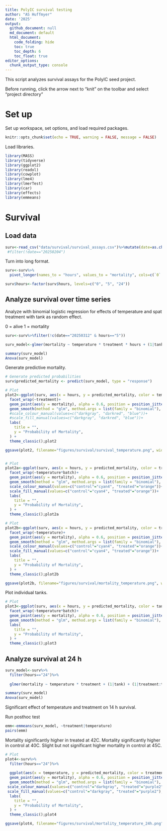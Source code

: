 ```yaml
---
title: PolyIC survival testing
author: "AS Huffmyer"
date: '2025'
output:
  github_document: null
  md_document: default
  html_document:
    code_folding: hide
    toc: true
    toc_depth: 6
    toc_float: true
editor_options: 
  chunk_output_type: console
---
```


This script analyzes survival assays for the PolyIC seed project. 

Before running, click the arrow next to "knit" on the toolbar and select "project directory"


# Set up 

Set up workspace, set options, and load required packages.    
```r
knitr::opts_chunk$set(echo = TRUE, warning = FALSE, message = FALSE)
```

Load libraries. 
```r
library(MASS) 
library(tidyverse)
library(ggplot2)
library(readxl)
library(cowplot)
library(lme4)
library(lmerTest)
library(car)
library(effects)
library(emmeans)
```

# Survival 

## Load data 

```r
surv<-read_csv("data/survival/survival_assays.csv")%>%mutate(date=as.character(date))%>%select(!notes)#%>%
 #filter(!date=="20250204")
```

Turn into long format. 

```r
surv<-surv%>%
  pivot_longer(names_to = "hours", values_to = "mortality", cols=c(`0`:`24`))

surv$hours<-factor(surv$hours, levels=c("0", "5", "24"))
```

## Analyze survival over time series 

Analyze with binomial logistic regression for effects of temperature and spat treatment with tank as random effect. 

0 = alive
1 = mortality 

```r
surv<-surv%>%filter(!c(date=="20250312" & hours=="5"))

surv_model<-glmer(mortality ~ temperature * treatment * hours + (1|tank) + (1|treatment:tank) + (1|batch), family = binomial(link = "logit"), data=surv)

summary(surv_model)
Anova(surv_model)
```

Generate predictive mortality. 

```r
# Generate predicted probabilities
surv$predicted_mortality <- predict(surv_model, type = "response")

# Plot
plot2<-ggplot(surv, aes(x = hours, y = predicted_mortality, color = temperature, fill = temperature, group=temperature)) +
  facet_wrap(~treatment)+
  geom_point(aes(y = mortality), alpha = 0.6, position = position_jitter(height = 0.03)) +
  geom_smooth(method = "glm", method.args = list(family = "binomial"), se = FALSE) +
  #scale_colour_manual(values=c("darkgray", "darkred", "blue"))+
  #scale_fill_manual(values=c("darkgray", "darkred", "blue"))+
  labs(
    title = "",
    y = "Probability of Mortality",
  ) +
  theme_classic();plot2

ggsave(plot2, filename="figures/survival/survival_temperature.png", width=6, height=5)


# Plot
plot2a<-ggplot(surv, aes(x = hours, y = predicted_mortality, color = treatment, fill = treatment, group=treatment)) +
  facet_wrap(~temperature*batch)+
  geom_point(aes(y = mortality), alpha = 0.6, position = position_jitter(height = 0.03)) +
  geom_smooth(method = "glm", method.args = list(family = "binomial"), se = FALSE) +
  scale_colour_manual(values=c("control"="cyan4", "treated"="orange"))+
  scale_fill_manual(values=c("control"="cyan4", "treated"="orange"))+
  labs(
    title = "",
    y = "Probability of Mortality",
  ) +
  theme_classic();plot2a 

# Plot
plot2b<-ggplot(surv, aes(x = hours, y = predicted_mortality, color = treatment, fill = treatment, group=treatment)) +
  facet_wrap(~temperature)+
  geom_point(aes(y = mortality), alpha = 0.6, position = position_jitter(height = 0.03)) +
  geom_smooth(method = "glm", method.args = list(family = "binomial"), se = FALSE) +
  scale_colour_manual(values=c("control"="cyan4", "treated"="orange"))+
  scale_fill_manual(values=c("control"="cyan4", "treated"="orange"))+
  labs(
    title = "",
    y = "Probability of Mortality",
  ) +
  theme_classic();plot2b 

ggsave(plot2b, filename="figures/survival/mortality_temperature.png", width=6, height=5)
```

Plot individual tanks. 

```r
# Plot
plot3<-ggplot(surv, aes(x = hours, y = predicted_mortality, color = tank, fill = tank, group=tank)) +
  facet_wrap(~temperature*batch)+
  geom_point(aes(y = mortality), alpha = 0.6, position = position_jitter(height = 0.03)) +
  geom_smooth(method = "glm", method.args = list(family = "binomial"), se = FALSE) +
  labs(
    title = "",
    y = "Probability of Mortality",
  ) +
  theme_classic();plot3

```

## Analyze survival at 24 h 

```r
surv_model<-surv%>%
  filter(hours=="24")%>%
  
  glmer(mortality ~ temperature * treatment + (1|tank) + (1|treatment:tank) + (1|batch), family = binomial(link = "logit"), data=.)

summary(surv_model)
Anova(surv_model)
```

Significant effect of temperature and treatment on 14 h survival. 

Run posthoc test 

```r
emm<-emmeans(surv_model, ~treatment|temperature)
pairs(emm)
```

Mortality significantly higher in treated at 42C. Mortality significantly higher in control at 40C. Slight but not significant higher mortality in control at 45C.  

```r
# Plot
plot4<-surv%>%
  filter(hours=="24")%>%
  
  ggplot(aes(x = temperature, y = predicted_mortality, color = treatment, fill = treatment, group=treatment)) +
  geom_point(aes(y = mortality), alpha = 0.6, position = position_jitter(height = 0.03)) +
  geom_smooth(method = "glm", method.args = list(family = "binomial"), se = TRUE) +
 scale_colour_manual(values=c("control"="darkgray", "treated"="purple2"), name="Parental \nTreatment")+
 scale_fill_manual(values=c("control"="darkgray", "treated"="purple2"), name="Parental \nTreatment")+
  labs(
    title = "",
    y = "Probability of Mortality",
  ) +
  theme_classic();plot4

ggsave(plot4, filename="figures/survival/mortality_temperature_24h.png", width=6, height=5)
```





